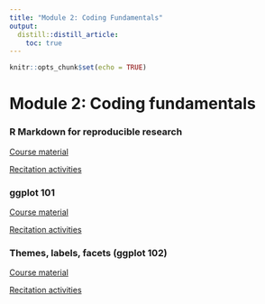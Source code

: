 ```yaml
---
title: "Module 2: Coding Fundamentals"
output:
  distill::distill_article:
    toc: true
---
```


```r
knitr::opts_chunk$set(echo = TRUE)
```

# Module 2: Coding fundamentals

### R Markdown for reproducible research

[Course material](2_03_rmarkdown/03_Rmd.html)

[Recitation activities](2_03_rmarkdown/03_Rmd_practice.Rmd)

### ggplot 101

[Course material](2_04_ggplot/04_ggplot.html)

[Recitation activities](2_04_ggplot/04_ggplot_practice.Rmd)

### Themes, labels, facets (ggplot 102)

[Course material](2_05_themes_labels_facets/05_ggplot102.html)

[Recitation activities](2_05_themes_labels_facets/05_ggplot102_practice.Rmd)

